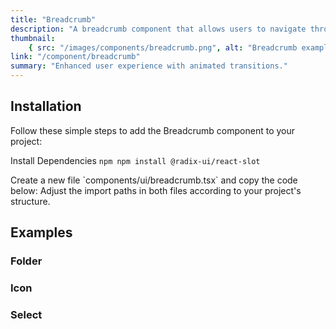 ```yaml
---
title: "Breadcrumb"
description: "A breadcrumb component that allows users to navigate through a website or application."
thumbnail:
    { src: "/images/components/breadcrumb.png", alt: "Breadcrumb example" }
link: "/component/breadcrumb"
summary: "Enhanced user experience with animated transitions."
---
```


<ComponentPreview name="breadcrumb-demo" />

## Installation

Follow these simple steps to add the Breadcrumb component to your project:

<Steps>

<Step>Install Dependencies</Step>
```npm npm install @radix-ui/react-slot ```

<Step>
    Create a new file `components/ui/breadcrumb.tsx` and copy the code below:
</Step>

<CollapsibleSource name="breadcrumb" />

<Step>
    Adjust the import paths in both files according to your project's structure.
</Step>

</Steps>

## Examples

### Folder

<ComponentPreview name="breadcrumb-folder" />

### Icon

<ComponentPreview name="breadcrumb-icon" />

### Select

<ComponentPreview name="breadcrumb-select" />
